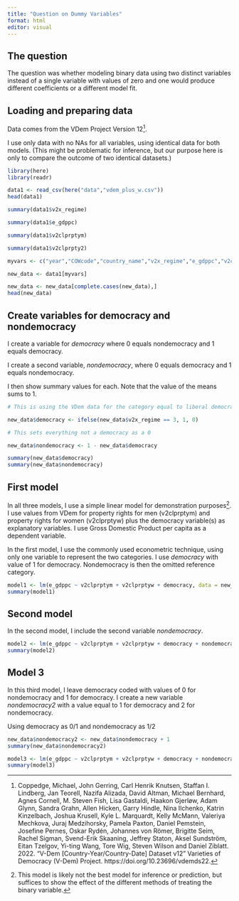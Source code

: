 ```yaml
---
title: "Question on Dummy Variables"
format: html
editor: visual
---
```


## The question

The question was whether modeling binary data using two distinct variables instead of a single variable with values of zero and one would produce different coefficients or a different model fit.

## Loading and preparing data

Data comes from the VDem Project Version 12^[Coppedge, Michael, John Gerring, Carl Henrik Knutsen, Staffan I. Lindberg, Jan Teorell,
Nazifa Alizada, David Altman, Michael Bernhard, Agnes Cornell, M. Steven Fish, Lisa
Gastaldi, Haakon Gjerløw, Adam Glynn, Sandra Grahn, Allen Hicken, Garry Hindle, Nina
Ilchenko, Katrin Kinzelbach, Joshua Krusell, Kyle L. Marquardt, Kelly McMann, Valeriya
Mechkova, Juraj Medzihorsky, Pamela Paxton, Daniel Pemstein, Josefine Pernes, Oskar
Rydén, Johannes von Römer, Brigitte Seim, Rachel Sigman, Svend-Erik Skaaning, Jeffrey
Staton, Aksel Sundström, Eitan Tzelgov, Yi-ting Wang, Tore Wig, Steven Wilson and Daniel
Ziblatt. 2022. "V-Dem [Country-Year/Country-Date] Dataset v12" Varieties of Democracy
(V-Dem) Project. https://doi.org/10.23696/vdemds22.
].

I use only data with no NAs for all variables, using identical data for both models. (This might be problematic for inference, but our purpose here is only to compare the outcome of two identical datasets.)

```r
library(here)
library(readr)

data1 <- read_csv(here("data","vdem_plus_w.csv"))
head(data1)

summary(data1$v2x_regime)

summary(data1$e_gdppc)

summary(data1$v2clprptym)

summary(data1$v2clprpty2)

myvars <- c("year","COWcode","country_name","v2x_regime","e_gdppc","v2clprptym","v2clprptyw")

new_data <- data1[myvars]

new_data <- new_data[complete.cases(new_data),]
head(new_data)

```
## Create variables for democracy and nondemocracy

I create a variable for *democracy* where 0 equals nondemocracy and 1 equals democracy.

I create a second variable, *nondemocracy*, where 0 equals democracy and 1 equals nondemocracy.

I then show summary values for each. Note that the value of the means sums to 1. 


```r

# This is using the VDem data for the category equal to liberal democracies as a 1

new_data$democracy <- ifelse(new_data$v2x_regime == 3, 1, 0)

# This sets everything not a democracy as a 0

new_data$nondemocracy <- 1 - new_data$democracy

summary(new_data$democracy)
summary(new_data$nondemocracy)


```

## First model

In all three models, I use a simple linear model for demonstration purposes^[This model is likely not the best model for inference or prediction, but suffices to show the effect of the different methods of treating the binary variable.].  I use values from VDem for property rights for men (v2clprptym) and property rights for women (v2clprptyw) plus the democracy variable(s) as explanatory variables. I use Gross Domestic Product per capita as a dependent variable. 

In the first model, I use the commonly used econometric technique, using only one variable to represent the two categories. I use *democracy* with value of 1 for democracy. Nondemocracy is then the omitted reference category. 

```r

model1 <- lm(e_gdppc ~ v2clprptym + v2clprptyw + democracy, data = new_data)
summary(model1)


```

## Second model

In the second model, I include the second variable *nondemocracy*.

```r

model2 <- lm(e_gdppc ~ v2clprptym + v2clprptyw + democracy + nondemocracy, data = new_data)
summary(model2)

```

## Model 3 

In this third model, I leave democracy coded with values of 0 for nondemocracy and 1 for democracy. I create a new variable *nondemocracy2* with a value equal to 1 for democracy and 2 for nondemocracy. 

Using democracy as 0/1 and nondemocracy as 1/2

```r

new_data$nondemocracy2 <- new_data$nondemocracy + 1
summary(new_data$nondemocracy2)

model3 <- lm(e_gdppc ~ v2clprptym + v2clprptyw + democracy + nondemocracy2, data = new_data)
summary(model3)


```



